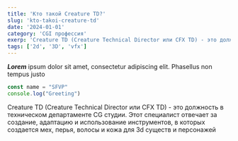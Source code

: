 ```yaml
---
title: 'Кто такой Creature TD?'
slug: 'kto-takoi-creature-td'
date: '2024-01-01'
category: 'CGI профессия'
exerp: 'Creature TD (Creature Technical Director или CFX TD) - это должность в техническом департаменте'
tags: ['2d', '3D', 'vfx']
---
```


***Lorem*** ipsum dolor sit amet, consectetur adipiscing elit. Phasellus non tempus justo

```jsx
const name = "SFVP"
console.log("Greeting")
```
Creature TD (Creature Technical Director или CFX TD) - это должность в техническом департаменте CG студии. Этот специалист отвечает за создание, адаптацию и использование инструментов, в которых создается мех, перья, волосы и кожа для 3d существ и персонажей